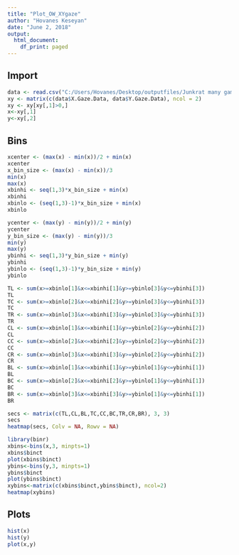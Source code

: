 ```yaml
---
title: "Plot_OW_XYgaze"
author: "Hovanes Keseyan"
date: "June 2, 2018"
output:
  html_document:
    df_print: paged
---
```


## Import

```r
data <- read.csv("C:/Users/Hovanes/Desktop/outputfiles/Junkrat many games.csv")
xy <- matrix(c(data$X.Gaze.Data, data$Y.Gaze.Data), ncol = 2)
xy <- xy[xy[,1]>0,]
x<-xy[,1]
y<-xy[,2]
```

## Bins

```r
xcenter <- (max(x) - min(x))/2 + min(x)
xcenter
x_bin_size <- (max(x) - min(x))/3
min(x)
max(x)
xbinhi <- seq(1,3)*x_bin_size + min(x)
xbinhi
xbinlo <- (seq(1,3)-1)*x_bin_size + min(x)
xbinlo

ycenter <- (max(y) - min(y))/2 + min(y)
ycenter
y_bin_size <- (max(y) - min(y))/3
min(y)
max(y)
ybinhi <- seq(1,3)*y_bin_size + min(y)
ybinhi
ybinlo <- (seq(1,3)-1)*y_bin_size + min(y)
ybinlo

TL <- sum(x>=xbinlo[1]&x<=xbinhi[1]&y>=ybinlo[3]&y<=ybinhi[3])
TL
TC <- sum(x>=xbinlo[2]&x<=xbinhi[2]&y>=ybinlo[3]&y<=ybinhi[3])
TC
TR <- sum(x>=xbinlo[3]&x<=xbinhi[3]&y>=ybinlo[3]&y<=ybinhi[3])
TR
CL <- sum(x>=xbinlo[1]&x<=xbinhi[1]&y>=ybinlo[2]&y<=ybinhi[2])
CL
CC <- sum(x>=xbinlo[2]&x<=xbinhi[2]&y>=ybinlo[2]&y<=ybinhi[2])
CC
CR <- sum(x>=xbinlo[3]&x<=xbinhi[3]&y>=ybinlo[2]&y<=ybinhi[2])
CR
BL <- sum(x>=xbinlo[1]&x<=xbinhi[1]&y>=ybinlo[1]&y<=ybinhi[1])
BL
BC <- sum(x>=xbinlo[2]&x<=xbinhi[2]&y>=ybinlo[1]&y<=ybinhi[1])
BC
BR <- sum(x>=xbinlo[3]&x<=xbinhi[3]&y>=ybinlo[1]&y<=ybinhi[1])
BR

secs <- matrix(c(TL,CL,BL,TC,CC,BC,TR,CR,BR), 3, 3)
secs
heatmap(secs, Colv = NA, Rowv = NA)

library(binr)
xbins<-bins(x,3, minpts=1)
xbins$binct
plot(xbins$binct)
ybins<-bins(y,3, minpts=1)
ybins$binct
plot(ybins$binct)
xybins<-matrix(c(xbins$binct,ybins$binct), ncol=2)
heatmap(xybins)
```


## Plots

```r
hist(x)
hist(y)
plot(x,y)
```


